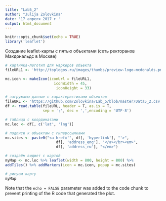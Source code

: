 ---
title: "Lab5_2"
author: "Julija Zolovkina"
date: '17 апреля 2017 г '
output: html_document
---

```{r setup, include=FALSE}
knitr::opts_chunk$set(echo = TRUE)
library('leaflet')
```

Создание leaflet-карты с пятью объектами (сеть ректоранов Макдональдс в Москве)

```{r Карта на основе leaflet, , results = 'asis', message = F}
# картинка-логотип для маркеров объекта
fileURL1 <- 'http://toplogos.ru/images/thumbs/preview-logo-mcdonalds.png'

mc.icon <- makeIcon(iconUrl = fileURL1, 
                      iconWidth = 45,
                       iconHeight = 33)

# загружаем данные с характеристиками объектов
fileURL <- 'https://github.com/Zolovkina/Lab_5/blob/master/Data5_2.csv'
df <- read.table(fileURL, header = T, as.is = T, 
                 sep = ';', dec = ',',encoding = 'UTF-8')

# таблица с координатами
mc.loc <- df[, c('lat', 'lng')]

# подписи к объектам с гиперссылками
mc.sites <- paste0("<a href='", df[, 'hyperlink'], "'>", 
                       df[, 'address_eng'], "</a></br><em>", 
                       df[, 'address_ru'], "</em>")

# создаём виджет с картой
myMap <- mc.loc %>% leaflet(width = 800, height = 800) %>% 
addTiles() %>% addMarkers(icon = mc.icon, popup = mc.sites)

# рисуем карту
myMap
```

Note that the `echo = FALSE` parameter was added to the code chunk to prevent printing of the R code that generated the plot.
